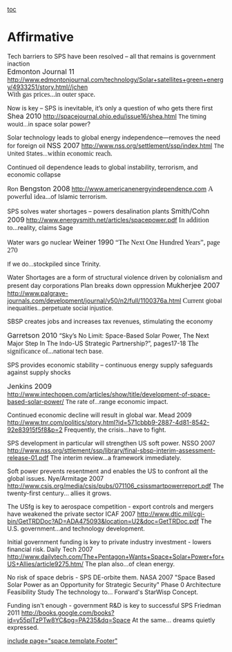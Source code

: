 [[toc]]
=Affirmative= 
Tech barriers to SPS have been resolved – all that remains is government inaction
<span style="text-align: left;"><span style="display: block; text-align: left;"><span style="font-size: 16px;">Edmonton Journal 11</span></span></span>
<span style="text-align: left;"><span style="display: block; text-align: left;">[[http://www.edmontonjournal.com/technology/Solar+satellites+green+energy/4933251/story.html//jchen]]</span></span>
<span style="font-family: 'Times New Roman','serif'; font-size: 16px;">With gas prices...in outer space.</span>

Now is key – SPS is inevitable, it’s only a question of who gets there first
<span style="font-size: 16px;">Shea 2010</span>
[[http://spacejournal.ohio.edu/issue16/shea.html]]
<span style="font-size: 13px;">The timing would...</span>in space solar power? 

Solar technology leads to global energy independence—removes the need for foreign oil
<span style="font-size: 16px;">NSS 2007</span>
[[http://www.nss.org/settlement/ssp/index.html]]
<span style="font-size: 13px;">The United States...</span><span style="font-family: 'Times New Roman','serif'; font-size: 16px;">within economic reach.</span>



Continued oil dependence leads to global instability, terrorism, and economic collapse

Ron <span style="font-size: 16px;">Bengston 2008</span>
[[http://www.americanenergyindependence.com]]
<span style="font-family: 'Times New Roman','serif'; font-size: 16px;">A powerful idea...</span>of Islamic terrorism.


SPS solves water shortages – powers desalination plants
<span style="font-size: 16px;">Smith/Cohn 2009</span>
[[http://www.energysmith.net/articles/spacepower.pdf]]
<span style="font-family: 'Times New Roman','serif'; font-size: 16px;">In addition to...</span><span class="DebateUnderline">reality</span>, claims Sage


Water wars go nuclear
<span style="font-size: 16px;">Weiner 1990</span>
<span style="font-family: 'Times New Roman','serif'; font-size: 16px;">“The Next One Hundred Years”, page 270</span>

<span style="font-size: 13px;">If we do...</span>stockpiled since Trinity.


Water Shortages are a form of structural violence driven by colonialism and present day corporations Plan breaks down oppression
<span style="font-size: 16px;">Mukherjee 2007</span>
[[http://www.palgrave-journals.com/development/journal/v50/n2/full/1100376a.html]]
<span style="font-family: 'Times New Roman','serif'; font-size: 16px;">Current </span><span style="font-size: 13px;">global inequalities...perpetuate social injustice.</span>



SBSP creates jobs and increases tax revenues, stimulating the economy

<span style="font-size: 16px;">Garretson 2010 </span>
“Sky’s No Limit: Space-Based Solar Power, The Next Major Step In The Indo-US Strategic Partnership?”, pages17-18
<span style="font-family: 'Times New Roman','serif'; font-size: 16px;">The significance of...</span><span style="font-size: 13px;">national tech base.</span>



SPS provides economic stability – continuous energy supply safeguards against supply shocks

<span style="font-size: 16px;">Jenkins 2009</span>
[[http://www.intechopen.com/articles/show/title/development-of-space-based-solar-power/]]
<span style="font-size: 13px;">The rate of...</span>range economic impact.


Continued economic decline will result in global war.
Mead 2009
[[http://www.tnr.com/politics/story.html?id=571cbbb9-2887-4d81-8542-92e83915f5f8&p=2]]
Frequently, the crisis...have to fight.


SPS development in particular will strengthen US soft power.
NSSO 2007
[[http://www.nss.org/sttlement/ssp/library/final-sbsp-interim-assessment-release-01.pdf]]
The interim review...a framework immediately.


Soft power prevents resentment and enables the US to confront all the global issues.
Nye/Armitage 2007
[[http://www.csis.org/media/csis/pubs/071106_csissmartpowerreport.pdf]]
The twenty-first century... allies it grows.


The USfg is key to aerospace competition - export controls and mergers have weakened the private sector
ICAF 2007
[[http://www.dtic.mil/cgi-bin/GetTRDDoc?AD=ADA475093&location=U2&doc=GetTRDoc.pdf]]
The U.S. government...and technology development.


Initial government funding is key to private industry investment - lowers financial risk.
Daily Tech 2007
[[http://www.dailytech.com/The+Pentagon+Wants+Space+Solar+Power+for+US+Allies/article9275.htm/]]
The plan also...of clean energy.


No risk of space debris - SPS DE-orbite them.
NASA 2007
"Space Based Solar Power as an Opportunity for Strategic Security" Phase 0 Architecture Feasibility Study
The technology to... Forward's StarWisp Concept.


Funding isn't enough - government R&D is key to successful SPS
Friedman 2011
[[http://books.google.com/books?id=y55plTzPTw8YC&pg=PA235&dq=Space]]
At the same... dreams quietly expressed.

<span style="line-height: 0px; overflow: hidden;"> </span>[[include page="space.template.Footer"]]